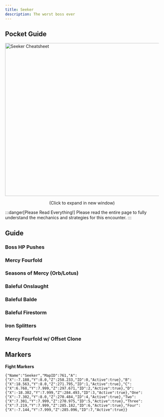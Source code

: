 ```yaml
---
title: Seeker
description: The worst boss ever
---
```



<link
  rel="stylesheet"
  media="(prefers-color-scheme:dark)"
  href="https://cdn.jsdelivr.net/npm/@shoelace-style/shoelace@2.15.1/cdn/themes/dark.css"
  onload="document.documentElement.classList.add('sl-theme-dark');"
/>
<script type="module" src="https://cdn.jsdelivr.net/npm/@shoelace-style/shoelace@2.15.1/cdn/shoelace-autoloader.js"></script>

## Pocket Guide
<Image
    src="/drs/guides/seeker/ts.png"
    width="700"
    height="500"
    decoding="async"
    loading="eager"
    alt="Seeker Cheatsheet"
    onclick="window.open('/drs/guides/seeker/ts.png','_blank')"
    style="cursor:pointer; display: block !important; margin-left: auto; margin-right: auto;"
/>
<p style="text-align:center; margin-top: 0;">(Click to expand in new window)</p>
:::danger[Please Read Everything!]
Please read the entire page to fully understand the mechanics and strategies for this encounter.
:::

## Guide
### Boss HP Pushes
### Mercy Fourfold
### Seasons of Mercy (Orb/Lotus)
### Baleful Onslaught
### Baleful Balde
### Baleful Firestorm
### Iron Splitters
### Mercy Fourfold w/ Offset Clone 


## Markers
**Fight Markers**
```
{"Name":"Seeker","MapID":761,"A":{"X":-7.188,"Y":8.0,"Z":258.233,"ID":0,"Active":true},"B":{"X":18.563,"Y":8.0,"Z":271.795,"ID":1,"Active":true},"C":{"X":6.768,"Y":7.999,"Z":297.671,"ID":2,"Active":true},"D":{"X":-18.302,"Y":7.999,"Z":284.493,"ID":3,"Active":true},"One":{"X":-7.302,"Y":8.0,"Z":270.484,"ID":4,"Active":true},"Two":{"X":7.301,"Y":7.999,"Z":270.975,"ID":5,"Active":true},"Three":{"X":7.219,"Y":7.999,"Z":285.182,"ID":6,"Active":true},"Four":{"X":-7.144,"Y":7.999,"Z":285.096,"ID":7,"Active":true}}
```
